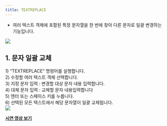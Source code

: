 ```yaml
---
title: TEXTREPLACE
---
```



[image1]: ../../../../../assets/images/commands/textreplace/image1.png
[image2]: ../../../../../assets/images/commands/textreplace/image2.png

* 여러 텍스트 객체에 포함된 특정 문자열을 한 번에 찾아 다른 문자로 일괄 변경하는 기능입니다.

![][image1]

## **1\. 문자 일괄 교체**

1\) “TEXTREPLACE” 명령어를 실행합니다.  
2\) 수정할 여러 텍스트 객체 선택합니다.  
3\) 지정 문자 입력 : 변경할 대상 문자 내용 입력합니다.  
4\) 대체 문자 입력 : 교체할 문자 내용입력합니다  
5\) 엔터 또는 스페이스 키를 누릅니다.  
6\) 선택된 모든 텍스트에서 해당 문자열이 일괄 교체됩니다.  
![][image2]

[**<Icon name="youtube" class="emoji"/> 시연 영상 보기**](https://youtu.be/QRvho7MqfXE) 